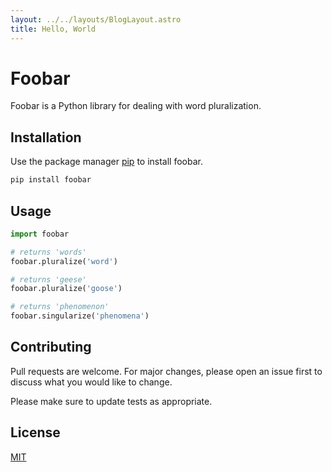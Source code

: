 ```yaml
---
layout: ../../layouts/BlogLayout.astro
title: Hello, World
---
```


# Foobar

Foobar is a Python library for dealing with word pluralization.

## Installation

Use the package manager [pip](https://pip.pypa.io/en/stable/) to install foobar.

```bash
pip install foobar
```

## Usage

```python
import foobar

# returns 'words'
foobar.pluralize('word')

# returns 'geese'
foobar.pluralize('goose')

# returns 'phenomenon'
foobar.singularize('phenomena')
```

## Contributing

Pull requests are welcome. For major changes, please open an issue first
to discuss what you would like to change.

Please make sure to update tests as appropriate.

## License

[MIT](https://choosealicense.com/licenses/mit/)
